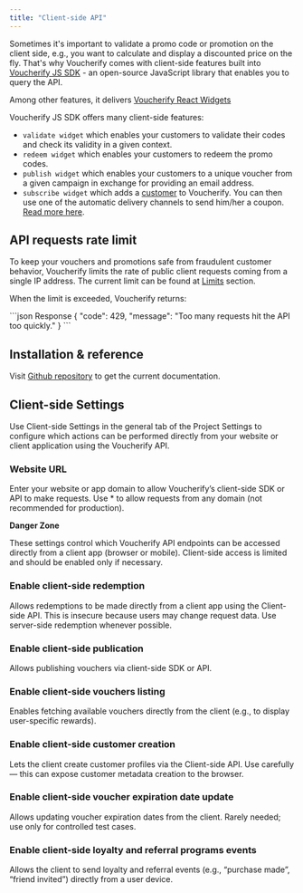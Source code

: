 ```yaml
---
title: "Client-side API"
---
```


Sometimes it's important to validate a promo code or promotion on the client side, e.g., you want to calculate and display a discounted price on the fly. That's why Voucherify comes with client-side features built into [Voucherify JS SDK](https://github.com/voucherifyio/voucherify-js-sdk) - an open-source JavaScript library that enables you to query the API.

Among other features, it delivers [Voucherify React Widgets](https://github.com/voucherifyio/voucherify-js-sdk#-voucherify-react-widget)

Voucherify JS SDK offers many client-side features:

* `validate widget` which enables your customers to validate their codes and check its validity in a given context.
* `redeem widget` which enables your customers to redeem the promo codes.
* `publish widget` which enables your customers to a unique voucher from a given campaign in exchange for providing an email address.
* `subscribe widget` which adds a [customer](/api-reference/customers/get-customer) to Voucherify. You can then use one of the automatic delivery channels to send him/her a coupon. [Read more here](https://voucherifyio.github.io/voucherify-js-sdk/#client-side-methods).

## API requests rate limit

To keep your vouchers and promotions safe from fraudulent customer behavior, Voucherify limits the rate of public client requests coming from a single IP address. The current limit can be found at [Limits](/guides/limits) section.

When the limit is exceeded, Voucherify returns:

<CodeGroup>
  ```json Response
  {
      "code": 429,
      "message": "Too many requests hit the API too quickly."
  }
  ```
</CodeGroup>

## Installation & reference

Visit [Github repository](https://github.com/voucherifyio/voucherify-js-sdk) to get the current documentation.

## Client-side Settings

Use Client-side Settings in the general tab of the Project Settings to configure which actions can be performed directly from your website or client application using the Voucherify API.

### Website URL

Enter your website or app domain to allow Voucherify’s client-side SDK or API to make requests.
Use * to allow requests from any domain (not recommended for production).

**Danger Zone**

<Warning>
These settings control which Voucherify API endpoints can be accessed directly from a client app (browser or mobile).
Client-side access is limited and should be enabled only if necessary.
</Warning>

### Enable client-side redemption

Allows redemptions to be made directly from a client app using the Client-side API.
<Warning>This is insecure because users may change request data. Use server-side redemption whenever possible.</Warning>

### Enable client-side publication

Allows publishing vouchers via client-side SDK or API.

### Enable client-side vouchers listing

Enables fetching available vouchers directly from the client (e.g., to display user-specific rewards).

### Enable client-side customer creation

Lets the client create customer profiles via the Client-side API.
Use carefully — this can expose customer metadata creation to the browser.

### Enable client-side voucher expiration date update

Allows updating voucher expiration dates from the client.
Rarely needed; use only for controlled test cases.

### Enable client-side loyalty and referral programs events

Allows the client to send loyalty and referral events (e.g., “purchase made”, “friend invited”) directly from a user device.